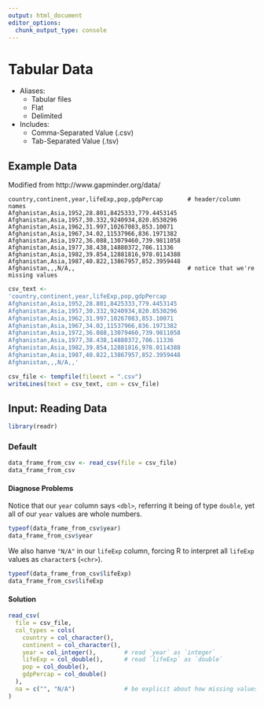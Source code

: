 ```yaml
---
output: html_document
editor_options: 
  chunk_output_type: console
---
```


# Tabular Data {#tabular-data}

- Aliases: 
  + Tabular files
  + Flat
  + Delimited
- Includes:
  + Comma-Separated Value (.csv)
  + Tab-Separated Value (.tsv)

## Example Data

Modified from http://www.gapminder.org/data/

```
country,continent,year,lifeExp,pop,gdpPercap       # header/column names
Afghanistan,Asia,1952,28.801,8425333,779.4453145
Afghanistan,Asia,1957,30.332,9240934,820.8530296
Afghanistan,Asia,1962,31.997,10267083,853.10071
Afghanistan,Asia,1967,34.02,11537966,836.1971382
Afghanistan,Asia,1972,36.088,13079460,739.9811058
Afghanistan,Asia,1977,38.438,14880372,786.11336
Afghanistan,Asia,1982,39.854,12881816,978.0114388
Afghanistan,Asia,1987,40.822,13867957,852.3959448
Afghanistan,,,N/A,,                                # notice that we're missing values
```

```r
csv_text <- 
'country,continent,year,lifeExp,pop,gdpPercap
Afghanistan,Asia,1952,28.801,8425333,779.4453145
Afghanistan,Asia,1957,30.332,9240934,820.8530296
Afghanistan,Asia,1962,31.997,10267083,853.10071
Afghanistan,Asia,1967,34.02,11537966,836.1971382
Afghanistan,Asia,1972,36.088,13079460,739.9811058
Afghanistan,Asia,1977,38.438,14880372,786.11336
Afghanistan,Asia,1982,39.854,12881816,978.0114388
Afghanistan,Asia,1987,40.822,13867957,852.3959448
Afghanistan,,,N/A,,'

csv_file <- tempfile(fileext = ".csv")
writeLines(text = csv_text, con = csv_file)
```


## Input: Reading Data

```r
library(readr)
```


### Default

```r
data_frame_from_csv <- read_csv(file = csv_file)
data_frame_from_csv
```

#### Diagnose Problems

Notice that our `year` column says `<dbl>`, referring it being of type `double`, yet all of our `year` values are whole numbers.

```r
typeof(data_frame_from_csv$year)
data_frame_from_csv$year
```

We also hanve `"N/A"` in our `lifeExp` column, forcing R to interpret all `lifeExp` values as `character`s (`<chr>`).

```r
typeof(data_frame_from_csv$lifeExp)
data_frame_from_csv$lifeExp
```

#### Solution

```r
read_csv(
  file = csv_file,
  col_types = cols(
    country = col_character(),
    continent = col_character(),
    year = col_integer(),        # read `year` as `integer`
    lifeExp = col_double(),      # read `lifeExp` as `double`
    pop = col_double(),
    gdpPercap = col_double()
  ),
  na = c("", "N/A")              # be explicit about how missing values may be represented
)
```


